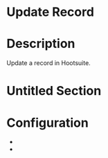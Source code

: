 ﻿# Update Record

# Description

Update a record in Hootsuite.

# Untitled Section

# Configuration

* 
*
